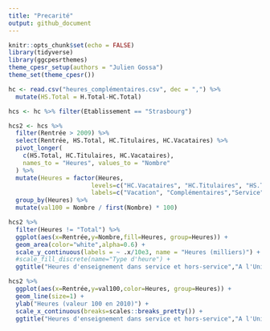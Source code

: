 ```yaml
---
title: "Precarité"
output: github_document
---
```


```r
knitr::opts_chunk$set(echo = FALSE)
library(tidyverse)
library(ggcpesrthemes)
theme_cpesr_setup(authors = "Julien Gossa")
theme_set(theme_cpesr())
```


```r
hc <- read.csv("heures_complémentaires.csv", dec = ",") %>%
  mutate(HS.Total = H.Total-HC.Total) 

hcs <- hc %>% filter(Etablissement == "Strasbourg") 
```

```r
hcs2 <- hcs %>%
  filter(Rentrée > 2009) %>% 
  select(Rentrée, HS.Total, HC.Titulaires, HC.Vacataires) %>%
  pivot_longer(
    c(HS.Total, HC.Titulaires, HC.Vacataires),
    names_to = "Heures", values_to = "Nombre"
  ) %>%
  mutate(Heures = factor(Heures,
                       levels=c("HC.Vacataires", "HC.Titulaires", "HS.Total"),
                       labels=c("Vacation", "Complémentaires","Service"))) %>%
  group_by(Heures) %>%
  mutate(val100 = Nombre / first(Nombre) * 100)

hcs2 %>%
  filter(Heures != "Total") %>%
  ggplot(aes(x=Rentrée,y=Nombre,fill=Heures, group=Heures)) +
  geom_area(color="white",alpha=0.6) +
  scale_y_continuous(labels = ~ .x/10e3, name = "Heures (milliers)") +
  #scale_fill_discrete(name="Type d'heure") +
  ggtitle("Heures d'enseignement dans service et hors-service","A l'Université de Strasbourg")
```


```r
hcs2 %>%
  ggplot(aes(x=Rentrée,y=val100,color=Heures, group=Heures)) +
  geom_line(size=1) +
  ylab("Heures (valeur 100 en 2010)") +
  scale_x_continuous(breaks=scales::breaks_pretty()) +
  ggtitle("Heures d'enseignement dans service et hors-service","A l'Université de Strasbourg")
```


